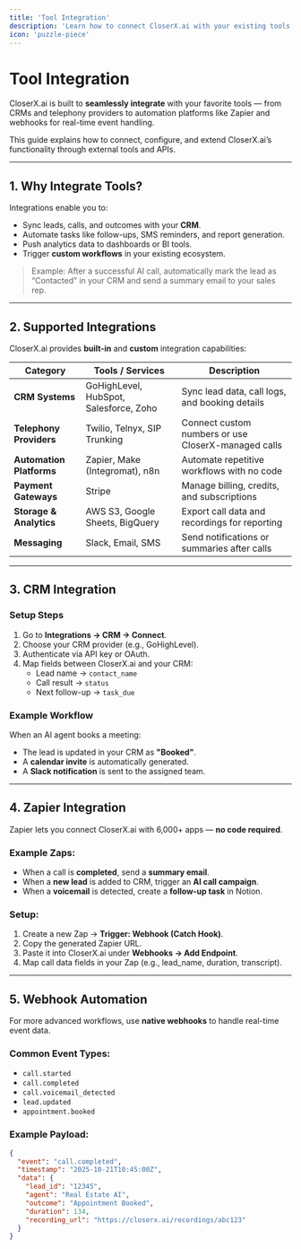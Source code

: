 ```yaml
---
title: 'Tool Integration'
description: 'Learn how to connect CloserX.ai with your existing tools and automate workflows using APIs, webhooks, and third-party integrations.'
icon: 'puzzle-piece'
---
```


# Tool Integration

CloserX.ai is built to **seamlessly integrate** with your favorite tools — from CRMs and telephony providers to automation platforms like Zapier and webhooks for real-time event handling.

This guide explains how to connect, configure, and extend CloserX.ai’s functionality through external tools and APIs.

---

## 1. Why Integrate Tools?

Integrations enable you to:
- Sync leads, calls, and outcomes with your **CRM**.  
- Automate tasks like follow-ups, SMS reminders, and report generation.  
- Push analytics data to dashboards or BI tools.  
- Trigger **custom workflows** in your existing ecosystem.  

> Example: After a successful AI call, automatically mark the lead as “Contacted” in your CRM and send a summary email to your sales rep.

---

## 2. Supported Integrations

CloserX.ai provides **built-in** and **custom** integration capabilities:

| Category | Tools / Services | Description |
|-----------|------------------|--------------|
| **CRM Systems** | GoHighLevel, HubSpot, Salesforce, Zoho | Sync lead data, call logs, and booking details |
| **Telephony Providers** | Twilio, Telnyx, SIP Trunking | Connect custom numbers or use CloserX-managed calls |
| **Automation Platforms** | Zapier, Make (Integromat), n8n | Automate repetitive workflows with no code |
| **Payment Gateways** | Stripe | Manage billing, credits, and subscriptions |
| **Storage & Analytics** | AWS S3, Google Sheets, BigQuery | Export call data and recordings for reporting |
| **Messaging** | Slack, Email, SMS | Send notifications or summaries after calls |

---

## 3. CRM Integration

### Setup Steps
1. Go to **Integrations → CRM → Connect**.  
2. Choose your CRM provider (e.g., GoHighLevel).  
3. Authenticate via API key or OAuth.  
4. Map fields between CloserX.ai and your CRM:
   - Lead name → `contact_name`
   - Call result → `status`
   - Next follow-up → `task_due`

### Example Workflow
When an AI agent books a meeting:
- The lead is updated in your CRM as **"Booked"**.  
- A **calendar invite** is automatically generated.  
- A **Slack notification** is sent to the assigned team.  

---

## 4. Zapier Integration

Zapier lets you connect CloserX.ai with 6,000+ apps — **no code required**.

### Example Zaps:
- When a call is **completed**, send a **summary email**.  
- When a **new lead** is added to CRM, trigger an **AI call campaign**.  
- When a **voicemail** is detected, create a **follow-up task** in Notion.

### Setup:
1. Create a new Zap → **Trigger: Webhook (Catch Hook)**.  
2. Copy the generated Zapier URL.  
3. Paste it into CloserX.ai under **Webhooks → Add Endpoint**.  
4. Map call data fields in your Zap (e.g., lead_name, duration, transcript).  

---

## 5. Webhook Automation

For more advanced workflows, use **native webhooks** to handle real-time event data.

### Common Event Types:
- `call.started`
- `call.completed`
- `call.voicemail_detected`
- `lead.updated`
- `appointment.booked`

### Example Payload:
```json
{
  "event": "call.completed",
  "timestamp": "2025-10-21T10:45:00Z",
  "data": {
    "lead_id": "12345",
    "agent": "Real Estate AI",
    "outcome": "Appointment Booked",
    "duration": 134,
    "recording_url": "https://closerx.ai/recordings/abc123"
  }
}
